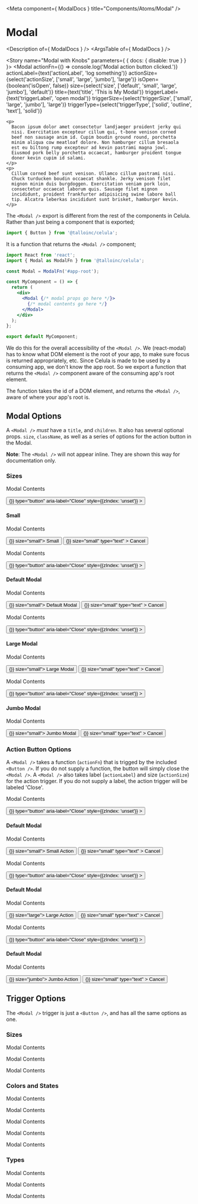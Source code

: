 

<Meta component={ ModalDocs } title="Components/Atoms/Modal" />

# Modal
<Description of={ ModalDocs } />
<ArgsTable of={ ModalDocs } />

<Story name="Modal with Knobs" parameters={ { docs: { disable: true } } }>
  <Modal
    actionFn={() => console.log('Modal action button clicked.')}
    actionLabel={text('actionLabel', 'log something')}
    actionSize={select('actionSize', ['small', 'large', 'jumbo'], 'large')}
    isOpen={boolean('isOpen', false)}
    size={select('size', ['default', 'small', 'large', 'jumbo'], 'default')}
    title={text('title', 'This is My Modal')}
    triggerLabel={text('triggerLabel', 'open modal')}
    triggerSize={select('triggerSize', ['small', 'large', 'jumbo'], 'large')}
    triggerType={select('triggerType', ['solid', 'outline', 'text'], 'solid')}
  >
    <p>
      Bacon ipsum dolor amet consectetur landjaeger proident jerky qui
      nisi. Exercitation excepteur cillum qui, t-bone venison corned
      beef non sausage anim id. Cupim boudin ground round, porchetta
      minim aliqua cow meatloaf dolore. Non hamburger cillum bresaola
      est eu biltong rump excepteur ad kevin pastrami magna jowl.
      Eiusmod pork belly porchetta occaecat, hamburger proident tongue
      doner kevin cupim id salami.
    </p>
    <p>
      Cillum corned beef sunt venison. Ullamco cillum pastrami nisi.
      Chuck turducken boudin occaecat shankle. Jerky venison filet
      mignon minim duis burgdoggen. Exercitation veniam pork loin,
      consectetur occaecat laborum quis. Sausage filet mignon
      incididunt, proident frankfurter adipisicing swine labore ball
      tip. Alcatra leberkas incididunt sunt brisket, hamburger kevin.
    </p>
  </Modal>
</Story>

The `<Modal />`  export is different from the rest of the components in Celula. Rather than just being a component that is exported;
```js
import { Button } from '@talloinc/celula';
```

It is a function that returns the `<Modal />` component;
```jsx
import React from 'react';
import { Modal as ModalFn } from '@talloinc/celula';

const Modal = ModalFn('#app-root');

const MyComponent = () => {
  return (
    <div>
      <Modal {/* modal props go here */}>
        {/* modal contents go here */}
      </Modal>
    </div>
  );
};

export default MyComponent;
```

We do this for the overall accessibility of the `<Modal />`. We (react-modal) has to know what DOM element is the root of your app, to make sure focus is returned appropriately, etc. Since Celula is made to be used by a consuming app, we don't know the app root. So we export a function that returns the `<Modal />` component aware of the consuming app's root element.

The function takes the id of a DOM element, and returns the `<Modal />`, aware of where your app's root is.

## Modal Options
A `<Modal />` *must* have a `title`, and `children`. It also has several optional props. `size`, `className`, as well as a series of options for the action button in the Modal.

**Note**: The `<Modal />` will not appear inline. They are shown this way for documentation only.

### Sizes
<Canvas>
  <Story name="Small Modal">
    <Modal
      actionSize="small"
      size="small"
      title="Small"
      triggerLabel="Small Modal"
      triggerSize="small"
    >
      <p>Modal Contents</p>
    </Modal>
  </Story>
  <div className="ce-modal ce-modal--small" style={{
    left: 'unset',
    position: 'relative',
    top: 'unset',
    transform: 'unset',
    zIndex: 'unset',
  }}>
    <button
      className="ce-modal__close"
      onClick={() => {}}
      type="button"
      aria-label="Close"
      style={{zIndex: 'unset'}}
    >
      <SystemIcon color="black" name="close" size="jumbo" />
    </button>
    <Container className="ce-modal__container" gap="padding">
      <h4 className="ce-modal__header">Small</h4>
      <div className="ce-modal__body">
        <p>Modal Contents</p>
      </div>
      <div className="ce-modal__footer">
        <Button handleClick={() => {}} size="small">
          Small
        </Button>
        <Button
          className="ce-modal__cancel"
          color="secondary"
          handleClick={() => {}}
          size="small"
          type="text"
        >
          Cancel
        </Button>
      </div>
    </Container>
  </div>
</Canvas>

<Canvas>
  <Story name="Default Modal">
    <Modal
      size="default"
      title="Default Modal"
      triggerLabel="Default Modal"
      triggerSize="small"
    >
      <p>Modal Contents</p>
    </Modal>
  </Story>
  <div className="ce-modal ce-modal--default" style={{
    left: 'unset',
    position: 'relative',
    top: 'unset',
    transform: 'unset',
    zIndex: 'unset',
  }}>
    <button
      className="ce-modal__close"
      onClick={() => {}}
      type="button"
      aria-label="Close"
      style={{zIndex: 'unset'}}
    >
      <SystemIcon color="black" name="close" size="jumbo" />
    </button>
    <Container className="ce-modal__container" gap="padding">
      <h4 className="ce-modal__header">Default Modal</h4>
      <div className="ce-modal__body">
        <p>Modal Contents</p>
      </div>
      <div className="ce-modal__footer">
        <Button handleClick={() => {}} size="small">
          Default Modal
        </Button>
        <Button
          className="ce-modal__cancel"
          color="secondary"
          handleClick={() => {}}
          size="small"
          type="text"
        >
          Cancel
        </Button>
      </div>
    </Container>
  </div>
</Canvas>

<Canvas>
  <Story name="Large Modal">
    <Modal
      size="large"
      title="Large Modal"
      triggerLabel="Large Modal"
      triggerSize="small"
    >
      <p>Modal Contents</p>
    </Modal>
  </Story>
  <div className="ce-modal ce-modal--large" style={{
    left: 'unset',
    position: 'relative',
    top: 'unset',
    transform: 'unset',
    zIndex: 'unset',
  }}>
    <button
      className="ce-modal__close"
      onClick={() => {}}
      type="button"
      aria-label="Close"
      style={{zIndex: 'unset'}}
    >
      <SystemIcon color="black" name="close" size="jumbo" />
    </button>
    <Container className="ce-modal__container" gap="padding">
      <h4 className="ce-modal__header">Large Modal</h4>
      <div className="ce-modal__body">
        <p>Modal Contents</p>
      </div>
      <div className="ce-modal__footer">
        <Button handleClick={() => {}} size="small">
          Large Modal
        </Button>
        <Button
          className="ce-modal__cancel"
          color="secondary"
          handleClick={() => {}}
          size="small"
          type="text"
        >
          Cancel
        </Button>
      </div>
    </Container>
  </div>
</Canvas>

<Canvas>
  <Story name="Jumbo Modal">
    <Modal
      size="jumbo"
      title="Jumbo Modal"
      triggerLabel="Jumbo Modal"
      triggerSize="small"
    >
      <p>Modal Contents</p>
    </Modal>
  </Story>
  <div className="ce-modal ce-modal--jumbo" style={{
    left: 'unset',
    position: 'relative',
    top: 'unset',
    transform: 'unset',
    zIndex: 'unset',
  }}>
    <button
      className="ce-modal__close"
      onClick={() => {}}
      type="button"
      aria-label="Close"
      style={{zIndex: 'unset'}}
    >
      <SystemIcon color="black" name="close" size="jumbo" />
    </button>
    <Container className="ce-modal__container" gap="padding">
      <h4 className="ce-modal__header">Jumbo Modal</h4>
      <div className="ce-modal__body">
        <p>Modal Contents</p>
      </div>
      <div className="ce-modal__footer">
        <Button handleClick={() => {}} size="small">
          Jumbo Modal
        </Button>
        <Button
          className="ce-modal__cancel"
          color="secondary"
          handleClick={() => {}}
          size="small"
          type="text"
        >
          Cancel
        </Button>
      </div>
    </Container>
  </div>
</Canvas>

### Action Button Options
A `<Modal />` takes a function (`actionFn`) that is trigged by the included `<Button />`. If you do not supply a function, the button will simply close the `<Modal />`. A `<Modal />` also takes label (`actionLabel`) and size (`actionSize`) for the action trigger. If you do not supply a label, the action trigger will be labeled 'Close'.

<Canvas>
  <Story name="Small Action">
    <Modal
      actionSize="small"
      title="Small Action"
      triggerLabel="Small Action"
      triggerSize="small"
    >
      <p>Modal Contents</p>
    </Modal>
  </Story>
  <div className="ce-modal ce-modal--default" style={{
    left: 'unset',
    position: 'relative',
    top: 'unset',
    transform: 'unset',
    zIndex: 'unset',
  }}>
    <button
      className="ce-modal__close"
      onClick={() => {}}
      type="button"
      aria-label="Close"
      style={{zIndex: 'unset'}}
    >
      <SystemIcon color="black" name="close" size="jumbo" />
    </button>
    <Container className="ce-modal__container" gap="padding">
      <h4 className="ce-modal__header">Default Modal</h4>
      <div className="ce-modal__body">
        <p>Modal Contents</p>
      </div>
      <div className="ce-modal__footer">
        <Button handleClick={() => {}} size="small">
          Small Action
        </Button>
        <Button
          className="ce-modal__cancel"
          color="secondary"
          handleClick={() => {}}
          size="small"
          type="text"
        >
          Cancel
        </Button>
      </div>
    </Container>
  </div>
</Canvas>

<Canvas>
  <Story name="Large Action (Default)">
    <Modal
      actionSize="large"
      title="Large Action"
      triggerLabel="Large Action"
      triggerSize="small"
    >
      <p>Modal Contents</p>
    </Modal>
  </Story>
  <div className="ce-modal ce-modal--default" style={{
    left: 'unset',
    position: 'relative',
    top: 'unset',
    transform: 'unset',
    zIndex: 'unset',
  }}>
    <button
      className="ce-modal__close"
      onClick={() => {}}
      type="button"
      aria-label="Close"
      style={{zIndex: 'unset'}}
    >
      <SystemIcon color="black" name="close" size="jumbo" />
    </button>
    <Container className="ce-modal__container" gap="padding">
      <h4 className="ce-modal__header">Default Modal</h4>
      <div className="ce-modal__body">
        <p>Modal Contents</p>
      </div>
      <div className="ce-modal__footer">
        <Button handleClick={() => {}} size="large">
          Large Action
        </Button>
        <Button
          className="ce-modal__cancel"
          color="secondary"
          handleClick={() => {}}
          size="small"
          type="text"
        >
          Cancel
        </Button>
      </div>
    </Container>
  </div>
</Canvas>

<Canvas>
  <Story name="Jumbo Action">
    <Modal
      actionSize="jumbo"
      title="Jumbo Action"
      triggerLabel="Jumbo Action"
      triggerSize="small"
    >
      <p>Modal Contents</p>
    </Modal>
  </Story>
  <div className="ce-modal ce-modal--default" style={{
    left: 'unset',
    position: 'relative',
    top: 'unset',
    transform: 'unset',
    zIndex: 'unset',
  }}>
    <button
      className="ce-modal__close"
      onClick={() => {}}
      type="button"
      aria-label="Close"
      style={{zIndex: 'unset'}}
    >
      <SystemIcon color="black" name="close" size="jumbo" />
    </button>
    <Container className="ce-modal__container" gap="padding">
      <h4 className="ce-modal__header">Default Modal</h4>
      <div className="ce-modal__body">
        <p>Modal Contents</p>
      </div>
      <div className="ce-modal__footer">
        <Button handleClick={() => {}} size="jumbo">
          Jumbo Action
        </Button>
        <Button
          className="ce-modal__cancel"
          color="secondary"
          handleClick={() => {}}
          size="small"
          type="text"
        >
          Cancel
        </Button>
      </div>
    </Container>
  </div>
</Canvas>

## Trigger Options
The `<Modal />` trigger is just a `<Button />`, and has all the same options as one.

### Sizes

<Canvas>
  <Story name="Small Trigger">
    <Modal
      title="Small Trigger"
      triggerLabel="Small Trigger"
      triggerSize="small"
    >
      <p>Modal Contents</p>
    </Modal>
  </Story>
  <Story name="Large Trigger">
    <Modal
      title="Large Trigger"
      triggerLabel="Large Trigger"
      triggerSize="large"
    >
      <p>Modal Contents</p>
    </Modal>
  </Story>
  <Story name="Jumbo Trigger">
    <Modal
      title="Jumbo Trigger"
      triggerLabel="Jumbo Trigger"
      triggerSize="jumbo"
    >
      <p>Modal Contents</p>
    </Modal>
  </Story>
</Canvas>

### Colors and States

<Canvas>
  <Story name="Primary Trigger">
    <Modal
      title="Primary Trigger"
      triggerColor="primary"
      triggerLabel="Primary"
      triggerSize="small"
    >
      <p>Modal Contents</p>
    </Modal>
  </Story>
  <Story name="Secondary Trigger">
    <Modal
      title="Secondary Trigger"
      triggerColor="secondary"
      triggerLabel="Secondary"
      triggerSize="small"
    >
      <p>Modal Contents</p>
    </Modal>
  </Story>
  <Story name="Black Trigger">
    <Modal
      title="Black Trigger"
      triggerColor="black"
      triggerLabel="Black"
      triggerSize="small"
    >
      <p>Modal Contents</p>
    </Modal>
  </Story>
  <Story name="Inverted Trigger">
    <div style={{ backgroundColor: 'black' }}>
      <Modal
        title="Inverted Trigger"
        triggerColor="inverted"
        triggerLabel="Inverted"
        triggerSize="small"
      >
        <p>Modal Contents</p>
      </Modal>
    </div>
  </Story>
  <Story name="Disabled Trigger">
    <Modal
      disabled
      title="Disabled Trigger"
      triggerLabel="Disabled"
      triggerSize="small"
    >
      <p>Modal Contents</p>
    </Modal>
  </Story>
</Canvas>

### Types

<Canvas>
  <Story name="Solid Trigger">
    <Modal
      title="Solid Trigger"
      triggerLabel="Solid Trigger"
      triggerType="solid"
    >
      <p>Modal Contents</p>
    </Modal>
  </Story>
  <Story name="Outline Trigger">
    <Modal
      title="Outline Trigger"
      triggerLabel="Outline Trigger"
      triggerType="outline"
    >
      <p>Modal Contents</p>
    </Modal>
  </Story>
  <Story name="Text Trigger">
    <Modal
      title="Text Trigger"
      triggerLabel="Text Trigger"
      triggerType="text"
    >
      <p>Modal Contents</p>
    </Modal>
  </Story>
</Canvas>
